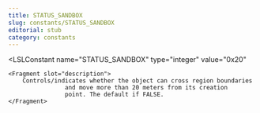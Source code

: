 ```yaml
---
title: STATUS_SANDBOX
slug: constants/STATUS_SANDBOX
editorial: stub
category: constants
---
```


<LSLConstant
	name="STATUS_SANDBOX"
	type="integer"
	value="0x20"
>
	<Fragment slot="description">
		Controls/indicates whether the object can cross region boundaries
					and move more than 20 meters from its creation
					point. The default if FALSE.
	</Fragment>
</LSLConstant>
